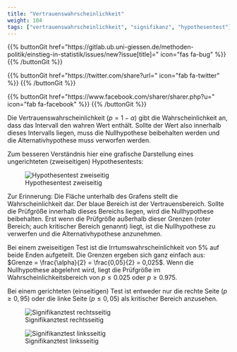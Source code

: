 ```yaml
---
title: "Vertrauenswahrscheinlichkeit"
weight: 104
tags: ["vertrauenswahrscheinlichkeit", "signifikanz", "hypothesentest"]
---
```


{{% buttonGit href=\"https\:\/\/gitlab.ub.uni-giessen.de\/methoden-politik\/einstieg-in-statistik\/issues\/new?issue[title]=\" icon=\"fas fa-bug\" %}} {{% /buttonGit %}} 

{{% buttonGit href=\"https\:\/\/twitter.com\/share?url=\" icon=\"fab fa-twitter\" %}} {{% /buttonGit %}}

{{% buttonGit href=\"https\:\/\/www.facebook.com\/sharer\/sharer.php?u=\" icon=\"fab fa-facebook\" %}} {{% /buttonGit %}}

Die Vertrauenswahrscheinlichkeit ($p = 1 − \alpha$) gibt die Wahrscheinlichkeit an, dass das Intervall den wahren Wert enthält. Sollte der Wert also innerhalb dieses Intervalls liegen, muss die Nullhypothese beibehalten werden und die Alternativhypothese muss verworfen werden.

Zum besseren Verständnis hier eine grafische Darstellung eines ungerichteten (zweiseitigen) Hypothesentests:

![Hypothesentest zweiseitig](../images/testen-zweiseitig.png)

Zur Erinnerung: Die Fläche unterhalb des Grafens stellt die Wahrscheinlichkeit dar. Der blaue Bereich ist der Vertrauensbereich. Sollte die Prüfgröße innerhalb dieses Bereichs liegen, wird die Nullhypothese beibehalten. Erst wenn die Prüfgröße außerhalb dieser Grenzen (roter Bereich; auch kritischer Bereich genannt) liegt, ist die Nullhypothese zu verwerfen und die Alternativhypothese anzunehmen.

Bei einem zweiseitigen Test ist die Irrtumswahrscheinlichkeit von $5\%$ auf beide Enden aufgeteilt. Die Grenzen ergeben sich ganz einfach aus: $Grenze = \frac{\alpha}{2} = \frac{0,05}{2} = 0,025$. Wenn die Nullhypothese abgelehnt wird, liegt die Prüfgröße im Wahrscheinlichkeitsbereich von $p \le 0.025$ oder $p \ge 0.975$.

Bei einem gerichteten (einseitigen) Test ist entweder nur die rechte Seite ($p \ge 0,95$) oder die linke Seite ($p \le 0,05$) als kritischer Bereich anzusehen.

![Signifikanztest rechtsseitig](../images/testen-rechtsseitig.png)

![Signifikanztest linksseitig](../images/testen-linksseitig.png)
